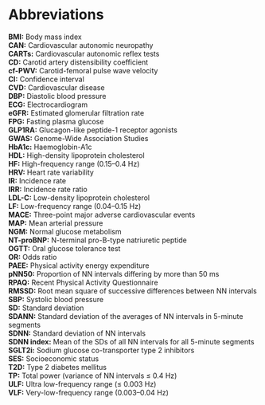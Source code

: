 # Abbreviations {.unnumbered}

**BMI:** Body mass index  
**CAN:** Cardiovascular autonomic neuropathy  
**CARTs:** Cardiovascular autonomic reflex tests  
**CD:** Carotid artery distensibility coefficient  
**cf-PWV:** Carotid-femoral pulse wave velocity  
**CI:** Confidence interval  
**CVD:** Cardiovascular disease  
**DBP:** Diastolic blood pressure  
**ECG:** Electrocardiogram  
**eGFR:** Estimated glomerular filtration rate  
**FPG:** Fasting plasma glucose  
**GLP1RA:** Glucagon-like peptide-1 receptor agonists     
**GWAS:** Genome-Wide Association Studies           
**HbA1c:** Haemoglobin-A1c  
**HDL:** High-density lipoprotein cholesterol  
**HF:** High-frequency range (0.15–0.4 Hz)  
**HRV:** Heart rate variability  
**IR:** Incidence rate  
**IRR:** Incidence rate ratio  
**LDL-C:** Low-density lipoprotein cholesterol  
**LF:** Low-frequency range (0.04–0.15 Hz)  
**MACE:** Three-point major adverse cardiovascular events  
**MAP:** Mean arterial pressure  
**NGM:** Normal glucose metabolism  
**NT-proBNP:** N-terminal pro-B-type natriuretic peptide  
**OGTT:** Oral glucose tolerance test  
**OR:** Odds ratio  
**PAEE:** Physical activity energy expenditure  
**pNN50:** Proportion of NN intervals differing by more than 50 ms  
**RPAQ:** Recent Physical Activity Questionnaire  
**RMSSD:** Root mean square of successive differences between NN intervals  
**SBP:** Systolic blood pressure  
**SD:** Standard deviation  
**SDANN:** Standard deviation of the averages of NN intervals in 5-minute segments  
**SDNN:** Standard deviation of NN intervals  
**SDNN index:** Mean of the SDs of all NN intervals for all 5-minute segments  
**SGLT2i:** Sodium glucose co-transporter type 2 inhibitors  
**SES:** Socioeconomic status  
**T2D:** Type 2 diabetes mellitus  
**TP:** Total power (variance of NN intervals ≤ 0.4 Hz)  
**ULF:** Ultra low-frequency range (≤ 0.003 Hz)  
**VLF:** Very-low-frequency range (0.003–0.04 Hz)  
  
